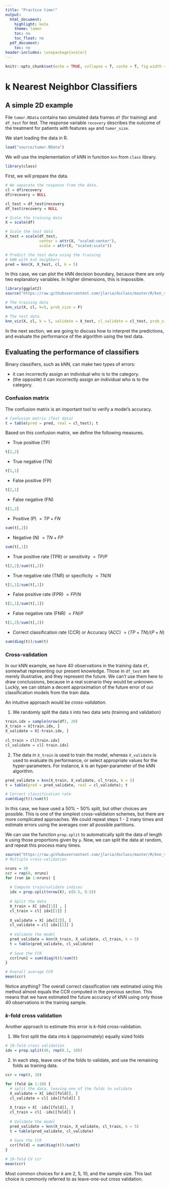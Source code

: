 ```yaml
---
title: "Practice time!"
output:
  html_document:
    highlight: kate
    theme: lumen
    toc: no
    toc_float: no
  pdf_document:
    toc: no
header-includes: \usepackage{xcolor}
---
```



```r
knitr::opts_chunk$set(echo = TRUE, collapse = T, cache = T, fig.width = 4, fig.height = 3, fig.align = "center")
```

# k Nearest Neighbor Classifiers

## A simple 2D example

File `tumor.RData` contains two simulated data frames `df` (for training) and `df_test` for test. The response variable `recovery` describes the outcome of the treatment for patients with features `age` and `tumor_size`.

We start loading the data in R.

```r
load("source/tumor.RData")
```

We will use the implementation of kNN in function `knn` from `class` library.

```r
library(class)
```

First, we will prepare the data.

```r
# We separate the response from the data.
cl = df$recovery
df$recovery = NULL

cl_test = df_test$recovery
df_test$recovery = NULL

# Scale the training data
X = scale(df)

# Scale the test data
X_test = scale(df_test, 
               center = attr(X, "scaled:center"), 
               scale = attr(X, "scaled:scale")) 

# Predict the test data using the training
# kNN with k=5 neighbors
pred = knn(X, X_test, cl, k = 5)
```

In this case, we can plot the kNN decision boundary, because there are only two explanatory variables. In higher dimensions, this is impossible.

```r
library(ggplot2)
source("https://raw.githubusercontent.com/jlaria/dsclass/master/R/knn_viz.R")

# The training data
knn_viz(X, cl, k=5, prob_size = F)

# The test data
knn_viz(X, cl, k = 5, validate = X_test, cl_validate = cl_test, prob_size = F)
```

In the next section, we are going to discuss how to interpret the predictions, and evaluate the performance of the algorithm using the test data. 

## Evaluating the performance of classifiers

Binary classifiers, such as kNN, can make two types of errors: 

+ it can incorrectly assign an individual who is **\textcolor{red}{red}** to the *\textcolor{cyan}{blue}* category.
+ (the opposite) it can incorrectly assign an individual who is **\textcolor{cyan}{blue}** to the *\textcolor{red}{red}* category.

### Confusion matrix

The confusion matrix is an important tool to verify a model's accuracy.

```r
# Confusion matrix (Test data)
t = table(pred = pred, real = cl_test); t
```

Based on this confusion matrix, we define the following measures.

+ True positive (TP) 
```r
t[2,2]
```
+ True negative (TN)
```r
t[1,1]
```
+ False positive (FP)
```r
t[2,1]
```
+ False negative (FN)
```r
t[1,2]
```
+ Positive (P) $= TP + FN$
```r
sum(t[,2])
```
+ Negative (N) $= TN + FP$
```r
sum(t[,1])
```
+ True positive rate (TPR) or sensitivity $=TP/P$
```r
t[2,2]/sum(t[,2])
```
+ True negative rate (TNR) or specificity $= TN/N$
```r
t[1,1]/sum(t[,1])
```
+ False positive rate (FPR) $=FP/N$
```r
t[2,1]/sum(t[,1])
```
+ False negative rate (FNR) $=FN/P$
```r
t[1,2]/sum(t[,2])
```
+ Correct classification rate (CCR) or Accuracy (ACC) $=(TP+TN)/(P+N)$
```r
sum(diag(t))/sum(t)
```

### Cross-validation

In our kNN example, we have 40 observations in the training data `df`, somewhat representing our present knowledge. Those in `df_test` are merely illustrative, and they represent the future. We can't use them here to draw conclussions, because in a real scenario they would be unknown. Luckly, we can obtain a decent approximation of the future error of our classification models from the train data.

An intuitive approach would be *cross-validation*. 

1. We randomly split the data `X` into two data sets (training and validation)
```r
train.idx = sample(nrow(df), 20)
X_train = X[train.idx, ]
X_validate = X[-train.idx, ]
 
cl_train = cl[train.idx]
cl_validate = cl[-train.idx]
```

2. The data in `X_train` is used to train the model, whereas `X_validate` is used to evaluate its performance, or select appropriate values for the hyper-parameters. For instance, $k$ is an hyper-parameter of the kNN algorithm.
```r
pred_validate = knn(X_train, X_validate, cl_train, k = 5) 
t = table(pred = pred_validate, real = cl_validate); t

# Correct classification rate
sum(diag(t))/sum(t)
```

In this case, we have used a $50\%-50\%$ split, but other choices are possible. This is one of the simplest cross-validation schemes, but there are more complicated approaches.
We could repeat steps 1 - 2 many times and estimate errors using the averages over all possible partitions.

We can use the function `prop.split` to automatically split the data of length `N` using those proportions given by `p`.
Now, we can split the data at random, and repeat this process many times.

```r
source("https://raw.githubusercontent.com/jlaria/dsclass/master/R/knn_viz.R")
# Multiple cross-validation

nruns = 30
ccr = rep(0, nruns)
for (run in 1:nruns) {
  
  # Compute train/validate indices
  idx = prop.split(nrow(X), c(0.5, 0.5))
  
  # Split the data
  X_train = X[ idx[[1]] , ]
  cl_train = cl[ idx[[1]] ]
  
  X_validate = X[ idx[[2]], ]
  cl_validate = cl[ idx[[2]] ]
  
  # Validate the model
  pred_validate = knn(X_train, X_validate, cl_train, k = 5)
  t = table(pred_validate, cl_validate)
  
  # Save the CCR
  ccr[run] = sum(diag(t))/sum(t)
}

# Overall average CCR
mean(ccr)

```

Notice anything? The overall correct classification rate estimated using this method almost equals the CCR computed in the previous section. This means that we have estimated the future accuracy of kNN using only those 40 observations in the training sample.

### $k$-fold cross validation

Another approach to estimate this error is $k$-fold cross-validation.

1. We first split the data into $k$ (approximately) equally sized folds
```r
# 10-fold cross validation
idx = prop.split(40, rep(0.1, 10))
```

2. In each step, leave one of the folds to validate, and use the remaining folds as training data.

```r
ccr = rep(0, 10)

for (fold in 1:10) {
  # split the data, leaving one of the folds to validate
  X_validate = X[ idx[[fold]], ]
  cl_validate = cl[ idx[[fold]] ]
  
  X_train = X[ -idx[[fold]], ]
  cl_train = cl[ -idx[[fold]] ]
  
  # Validate the model
  pred_validate = knn(X_train, X_validate, cl_train, k = 5)
  t = table(pred_validate, cl_validate)
  
  # Save the CCR
  ccr[fold] = sum(diag(t))/sum(t)
}

# 10-fold CV ccr
mean(ccr)
```

Most common choices for $k$ are 2, 5, 10, and the sample size. This last choice is commonly referred to as leave-one-out cross validation.

<!-- ## Example: Credit -->

<!-- ```{r, eval=FALSE, echo=FALSE} -->
<!-- library(ISLR) -->
<!-- df = Default -->

<!-- train.idx = sample(10000, 5000) -->
<!-- df = Default[train.idx, ] -->
<!-- df_test = Default[-train.idx,] -->
<!-- save(df, df_test, file="source/Default.RData") -->
<!-- ``` -->

<!-- In this section, we are going to work with a larger data set, containing information on five thousand customers. The aim here is to predict which customers will default on their credit card debt. -->

<!-- ```{r} -->
<!-- load("source/Default.RData") -->
<!-- ``` -->

<!-- The training data is `df`. We will use `df_test` for illustration here, but in a realistic scenario `df_test` would be missing. -->

<!-- A first approximation to the problem is to split the data `df` in two sets: `df_train` and `df_validate`.   -->

<!-- ```{r} -->
<!-- # Transform the data -->
<!-- cl = df$default -->
<!-- X = model.matrix(default~., df)[,-1] -->
<!-- X[,c(2,3)] = scale(X[,c(2,3)]) -->

<!-- # Split the data in two sets -->
<!-- set.seed(1) -->
<!-- idx = prop.split(nrow(df), c(0.5, 0.5)) -->

<!-- # Create the train/validate matrices -->
<!-- cl_train = cl[idx[[1]]] -->
<!-- X_train = X[idx[[1]],] -->
<!-- cl_validate = cl[idx[[2]]] -->
<!-- X_validate = X[idx[[2]],] -->

<!-- # predict -->
<!-- pred = knn(train = X_train, test = X_validate, cl = cl_train, k=15, prob = T) -->

<!-- probs = attr(pred, "prob") -->
<!-- pred = ifelse(prob > 0.95, "No", "Yes") -->

<!-- t = table(pred. = pred, real. = cl_validate); t -->
<!-- ccr = sum(diag(t))/sum(t); ccr -->
<!-- mean(cl_validate=="No") -->



<!-- ``` -->


